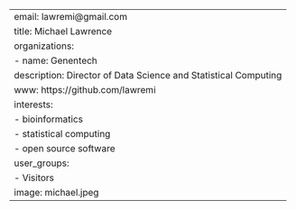 
---
email: lawremi@gmail.com
title: Michael Lawrence
organizations:
- name: Genentech
description: Director of Data Science and Statistical Computing
www: https://github.com/lawremi
interests:
- bioinformatics
- statistical computing
- open source software
user_groups:
- Visitors
image: michael.jpeg
---
